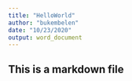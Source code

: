 ```yaml
---
title: "HelloWorld"
author: "bukembelen"
date: "10/23/2020"
output: word_document
---
```


## This is a markdown file


